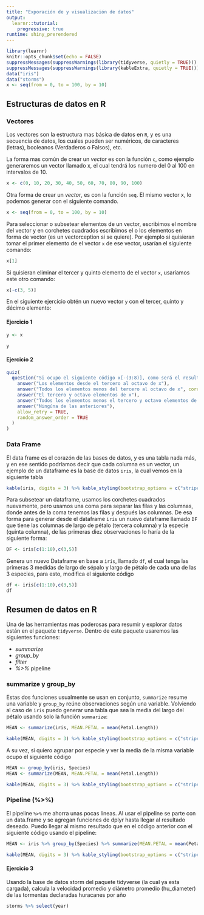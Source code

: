 ```yaml
---
title: "Exporación de y visualización de datos"
output:
  learnr::tutorial:
    progressive: true
runtime: shiny_prerendered
---
```


```r
library(learnr)
knitr::opts_chunk$set(echo = FALSE)
suppressMessages(suppressWarnings(library(tidyverse, quietly = TRUE)))
suppressMessages(suppressWarnings(library(kableExtra, quietly = TRUE)))
data("iris")
data("storms")
x <- seq(from = 0, to = 100, by = 10)
```

## Estructuras de datos en R

### Vectores

Los vectores son la estructura mas básica de datos en `R`, y es una secuencia de datos, los cuales pueden ser numéricos, de caracteres (letras), booleanos (Verdaderos o Falsos), etc. 

La forma mas común de crear un *vector* es con la función `c`, como ejemplo generaremos un vector llamado x, el cual tendrá los numero del 0 al 100 en intervalos de 10.

```r
x <- c(0, 10, 20, 30, 40, 50, 60, 70, 80, 90, 100)
```

Otra forma de crear un *vector*, es con la función `seq`. El mismo vector x, lo podemos generar con el siguiente comando.

```r
x <- seq(from = 0, to = 100, by = 10)
```

Para seleccionar o subsetear elementos de un vector, escribimos el nombre del vector y en corchetes cuadrados escribimos el o los elementos en forma de vector (es un vectorception si se quiere). Por ejemplo si quisieran tomar el primer elemento de el vector `x` de ese vector, usarían el siguiente comando:

```r
x[1]
```

Si quisieran eliminar el tercer y quinto elemento de el vector `x`, usaríamos este otro comando:

```r
x[-c(3, 5)]
```

En el siguiente ejercicio obtén un nuevo vector `y` con el tercer, quinto y décimo elemento:

#### Ejercicio 1

```r
y <- x

y
```

#### Ejercicio 2



```r
quiz(
  question("Si ocupo el siguiente código x[-(3:8)], como será el resultado",
    answer("Los elementos desde el tercero al octavo de x"),
    answer("Todos los elementos menos del tercero al octavo de x", correct = TRUE),
    answer("El tercero y octavo elementos de x"),
    answer("Todos los elementos menos el tercero y octavo elementos de x"),
    answer("Ningúna de las anteriores"),
    allow_retry = TRUE,
    random_answer_order = TRUE
  )
)
```


### Data Frame

El data frame es el corazón de las bases de datos, y es una tabla nada más, y en ese sentido podríamos decir que cada columna es un vector, un ejemplo de un dataframe es la base de datos `iris`, la cual vemos en la siguiente tabla

```r
kable(iris, digits = 3) %>% kable_styling(bootstrap_options = c("striped", "hover", "condensed", "responsive"), full_width = F) %>% scroll_box(width = "900px", height = "200px")
```

Para subsetear un dataframe, usamos los corchetes cuadrados nuevamente, pero usamos una coma para separar las filas y las columnas, donde antes de la coma tenemos las filas y después las columnas. De esa forma para generar desde el dataframe `iris` un nuevo dataframe llamado `DF` que tiene las columnas de largo de pétalo (tercera columna) y la especie (quinta columna), de las primeras diez observaciones lo haría de la siguiente forma:

```r
DF <- iris[c(1:10),c(3,5)]
```

Genera un nuevo Dataframe en base a `iris`, llamado `df`, el cual tenga las primeras 3 medidas de largo de sépalo y largo de pétalo de cada una de las 3 especies, para esto, modifica el siguiente código

```r
df <- iris[c(1:10),c(3,5)]
df
```

## Resumen de datos en R

Una de las herramientas mas poderosas para resumir y explorar datos están en el paquete `tidyverse`. Dentro de este paquete usaremos las siguientes funciones:

- *summarize*
- *group_by*
- *filter* 
- *%>%* pipeline

### summarize y group_by

Estas dos funciones usualmente se usan en conjunto, `summarize` resume una variable y `group_by` reúne observaciones según una variable. Volviendo al caso de `iris` puedo generar una tabla que sea la media del largo del pétalo usando solo la función `summarize`:

```r
MEAN <- summarize(iris, MEAN.PETAL = mean(Petal.Length))
```

```r
kable(MEAN, digits = 3) %>% kable_styling(bootstrap_options = c("striped", "hover", "condensed", "responsive"), full_width = F)
```

A su vez, si quiero agrupar por especie y ver la media de la misma variable ocupo el siguiente código

```r
MEAN <- group_by(iris, Species)
MEAN <- summarize(MEAN, MEAN.PETAL = mean(Petal.Length))
```

```r
kable(MEAN, digits = 3) %>% kable_styling(bootstrap_options = c("striped", "hover", "condensed", "responsive"), full_width = F)
```

### Pipeline (%>%)

El pipeline ` %>%` me ahorra unas pocas lineas. Al usar el pipeline se parte con un data.frame y se agregan funciones de dplyr hasta llegar al resultado deseado. Puedo llegar al mismo resultado que en el código anterior con el siguiente código usando el pipeline:

```r
MEAN <- iris %>% group_by(Species) %>% summarize(MEAN.PETAL = mean(Petal.Length))
```

```r
kable(MEAN, digits = 3) %>% kable_styling(bootstrap_options = c("striped", "hover", "condensed", "responsive"), full_width = F)
```

#### Ejercicio 3

Usando la base de datos storm del paquete tidyverse (la cual ya esta cargada), calcula la velocidad promedio y diámetro promedio (hu_diameter) de las tormentas declaradas huracanes por año 

```r
storms %>% select(year)
```

